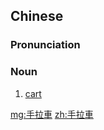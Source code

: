 {{also|手拉车}}
==Chinese==
{{zh-forms|s=手拉车}}

===Pronunciation===
{{zh-pron
|m=shǒulāchē
|c=sau2 laai1 ce1
|cat=n
}}

===Noun===
{{zh-noun}}

# [[cart]] {{gloss|small, open, wheeled vehicle}}

[[mg:手拉車]]
[[zh:手拉車]]